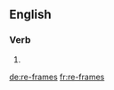 {{also|reframes}}
==English==

===Verb===
{{head|en|verb form}}

# {{en-third-person singular of|re-frame}}

[[de:re-frames]]
[[fr:re-frames]]